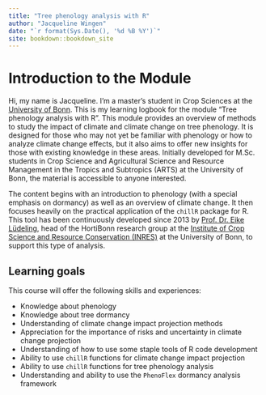 ```yaml
---
title: "Tree phenology analysis with R"
author: "Jacqueline Wingen"
date: "`r format(Sys.Date(), '%d %B %Y')`"
site: bookdown::bookdown_site
---
```


# Introduction to the Module

Hi, my name is Jacqueline. I’m a master’s student in Crop Sciences at the [University of Bonn](https://www.uni-bonn.de/de). This is my learning logbook for the module “Tree phenology analysis with R”. This module provides an overview of methods to study the impact of climate and climate change on tree phenology. It is designed for those who may not yet be familiar with phenology or how to analyze climate change effects, but it also aims to offer new insights for those with existing knowledge in these areas. Initially developed for M.Sc. students in Crop Science and Agricultural Science and Resource Management in the Tropics and Subtropics (ARTS) at the University of Bonn, the material is accessible to anyone interested.

The content begins with an introduction to phenology (with a special emphasis on dormancy) as well as an overview of climate change. It then focuses heavily on the practical application of the `chillR` package for R. This tool has been continuously developed since 2013 by [Prof. Dr. Eike Lüdeling](https://www.gartenbauwissenschaften.uni-bonn.de/en/staff/eike-luedeling), head of the HortiBonn research group at the [Institute of Crop Science and Resource Conservation (INRES)](https://www.inres.uni-bonn.de/de) at the University of Bonn, to support this type of analysis.

## Learning goals

This course will offer the following skills and experiences:

-   Knowledge about phenology
-   Knowledge about tree dormancy
-   Understanding of climate change impact projection methods
-   Appreciation for the importance of risks and uncertainty in climate change projection
-   Understanding of how to use some staple tools of R code development
-   Ability to use `chillR` functions for climate change impact projection
-   Ability to use `chillR` functions for tree phenology analysis
-   Understanding and ability to use the `PhenoFlex` dormancy analysis framework
